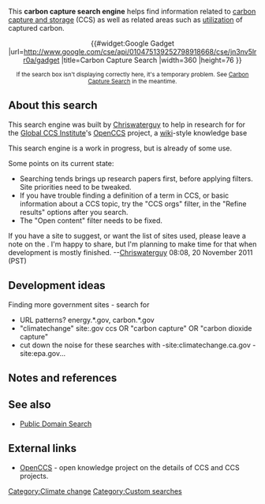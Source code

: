 This '''carbon capture search engine''' helps find information related to [[carbon capture and storage]] (CCS) as well as related areas such as [[carbon dioxide utilization|utilization]] of captured carbon.

{{shortcut|CCSE}}
<center>
{{#widget:Google Gadget
|url=http://www.google.com/cse/api/010475139252798918668/cse/jn3nv5lrr0a/gadget
|title=Carbon Capture Search
|width=360
|height=76
}}
</center>
<center><small>If the search box isn't displaying correctly here, it's a temporary problem. See [http://www.google.com/cse/home?cx=010475139252798918668:jn3nv5lrr0a Carbon Capture Search] in the meantime.</small></center>

{{TOCright}}

== About this search ==

This search engine was built by [[User:Chriswaterguy|Chriswaterguy]] to help in research for for the [http://www.globalccsinstitute.com/ Global CCS Institute]'s [http://www.globalccsinstitute.com/community/openccs/openccs OpenCCS] project, a [[wiki]]-style knowledge base

This search engine is a work in progress, but is already of some use.

Some points on its current state:
* Searching tends brings up research papers first, before applying filters. Site priorities need to be tweaked.
* If you have trouble finding a definition of a term in CCS, or basic information about a CCS topic, try the "CCS orgs" filter, in the "Refine results" options after you search.
* The "Open content" filter needs to be fixed. 

If you have a site to suggest, or want the list of sites used, please leave a note on the {{talk page}}. I'm happy to share, but I'm planning to make time for that when development is mostly finished. --[[User:Chriswaterguy|Chriswaterguy]] 08:08, 20 November 2011 (PST)

== Development ideas ==

Finding more government sites - search for
* URL patterns? energy.*.gov, carbon.*.gov 
* "climatechange" site:.gov ccs OR "carbon capture" OR "carbon dioxide capture" 
* cut down the noise for these searches with -site:climatechange.ca.gov -site:epa.gov...

== Notes and references ==

{{reflist}}

== See also ==

* [[Public Domain Search]]

== External links ==

* [http://www.globalccsinstitute.com/community/openccs/openccs OpenCCS] - open knowledge project on the details of CCS and CCS projects.

{{add links}}


[[Category:Climate change]]
[[Category:Custom searches]]